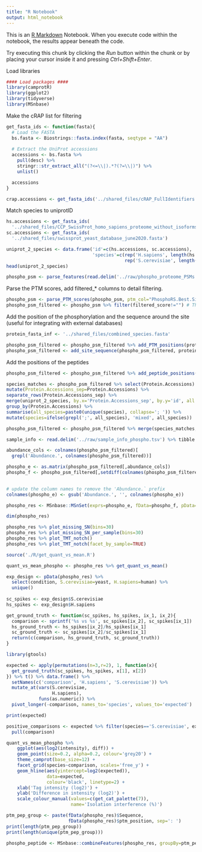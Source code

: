 ```yaml
---
title: "R Notebook"
output: html_notebook
---
```


This is an [R Markdown](http://rmarkdown.rstudio.com) Notebook. When you execute code within the notebook, the results appear beneath the code. 

Try executing this chunk by clicking the *Run* button within the chunk or by placing your cursor inside it and pressing *Ctrl+Shift+Enter*. 

Load libraries
```r

#### Load packages ####
library(camprotR)
library(ggplot2)
library(tidyverse)
library(MSnbase)
```

Make the cRAP list for filtering
```r
get_fasta_ids <- function(fasta){
  # Load the FASTA 
  bs.fasta <- Biostrings::fasta.index(fasta, seqtype = "AA")
  
  # Extract the UniProt accessions 
  accessions <- bs.fasta %>% 
    pull(desc) %>% 
    stringr::str_extract_all("(?<=\\|).*?(?=\\|)") %>% 
    unlist()

  accessions
}

crap.accessions <- get_fasta_ids('../shared_files/cRAP_FullIdentifiers.fasta')


```

Match species to uniprotID
```r
hs.accessions <- get_fasta_ids(
  '../shared_files/CCP_SwissProt_homo_sapiens_proteome_without_isoforms_20180409.fasta')
sc.accessions <- get_fasta_ids(
  '../shared_files/swissprot_yeast_database_june2020.fasta')

uniprot_2_species <- data.frame('id'=c(hs.accessions, sc.accessions),
                                'species'=c(rep('H.sapiens', length(hs.accessions)),
                                            rep('S.cerevisiae', length(sc.accessions))))
head(uniprot_2_species)
```

```r
phospho_psm <- parse_features(read.delim('../raw/phospho_proteome_PSMs.txt.gz'), crap_proteins=crap.accessions)
```
Parse the PTM scores, add filtered_* columns to detail filtering.
```r
phospho_psm <- parse_PTM_scores(phospho_psm, ptm_col="PhosphoRS.Best.Site.Probabilities", threshold=75)
phospho_psm_filtered <- phospho_psm %>% filter(filtered_score!="") # The filtering doesn't actually take place until this step 
```
Add the position of the phosphorylation and the sequence around the site (useful for integrating with external databases)
```r
protein_fasta_inf <- '../shared_files/combined_species.fasta'

phospho_psm_filtered <- phospho_psm_filtered %>% add_PTM_positions(protein_fasta_inf)
phospho_psm_filtered <- add_site_sequence(phospho_psm_filtered, protein_fasta_inf)

```

Add the positions of the peptides

```r
phospho_psm_filtered <- phospho_psm_filtered %>% add_peptide_positions(protein_fasta_inf)
```

```r
species_matches <- phospho_psm_filtered %>% select(Protein.Accessions) %>%
mutate(Protein.Accessions_sep=Protein.Accessions) %>%
separate_rows(Protein.Accessions_sep) %>%
merge(uniprot_2_species, by.x='Protein.Accessions_sep', by.y='id', all.x=TRUE) %>%
group_by(Protein.Accessions) %>%
summarise(all_species=paste0(unique(species), collapse='; ')) %>%
mutate(species=ifelse(grepl(';', all_species), 'mixed', all_species))

phospho_psm_filtered <- phospho_psm_filtered %>% merge(species_matches, by='Protein.Accessions')
```

```r
sample_info <- read.delim('../raw/sample_info_phospho.tsv') %>% tibble::column_to_rownames('tag')

abundance_cols <- colnames(phospho_psm_filtered)[
  grepl('Abundance.', colnames(phospho_psm_filtered))]

phospho_e <- as.matrix(phospho_psm_filtered[,abundance_cols])
phospho_f <- phospho_psm_filtered[,setdiff(colnames(phospho_psm_filtered), abundance_cols)]

  
# update the column names to remove the 'Abundance.` prefix
colnames(phospho_e) <- gsub('Abundance.', '', colnames(phospho_e))

phospho_res <- MSnbase::MSnSet(exprs=phospho_e, fData=phospho_f, pData=sample_info)

dim(phospho_res)
```

```r
phospho_res %>% plot_missing_SN(bins=30)
phospho_res %>% plot_missing_SN_per_sample(bins=30)
phospho_res %>% plot_TMT_notch()
phospho_res %>% plot_TMT_notch(facet_by_sample=TRUE)
```
```r
source('./R/get_quant_vs_mean.R')

quant_vs_mean_phospho <- phospho_res %>% get_quant_vs_mean()
```


```r
exp_design <- pData(phospho_res) %>%
  select(condition, S.cerevisiae=yeast, H.sapiens=human) %>%
  unique()
  
sc_spikes <- exp_design$S.cerevisiae
hs_spikes <- exp_design$H.sapiens

get_ground_truth <- function(sc_spikes, hs_spikes, ix_1, ix_2){
  comparison <- sprintf('%s vs %s', sc_spikes[ix_2], sc_spikes[ix_1])
  hs_ground_truth <- hs_spikes[ix_2]/hs_spikes[ix_1]
  sc_ground_truth <- sc_spikes[ix_2]/sc_spikes[ix_1]
  return(c(comparison, hs_ground_truth, sc_ground_truth))
}

library(gtools)

expected <- apply(permutations(n=3,r=2), 1, function(x){
  get_ground_truth(sc_spikes, hs_spikes, x[1], x[2])
}) %>% t() %>% data.frame() %>%
  setNames(c('comparison', 'H.sapiens', 'S.cerevisiae')) %>%
  mutate_at(vars(S.cerevisiae, 
                 H.sapiens), 
            funs(as.numeric)) %>%
  pivot_longer(-comparison, names_to='species', values_to='expected')

print(expected)

positive_comparisons <- expected %>% filter(species=='S.cerevisiae', expected>1) %>%
  pull(comparison)
```
```r
quant_vs_mean_phospho %>%
    ggplot(aes(log2(intensity), diff)) +
    geom_point(size=0.2, alpha=0.2, colour='grey20') +
    theme_camprot(base_size=12) +
    facet_grid(species~comparison, scales='free_y') +
    geom_hline(aes(yintercept=log2(expected)),
               data=expected,
               colour='black', linetype=2) +
    xlab('Tag intensity (log2)') +
    ylab('Difference in intensity (log2)') +
    scale_colour_manual(values=c(get_cat_palette(7)),
                        name='Isolation interference (%)')
```

```r
ptm_pep_group <- paste(fData(phospho_res)$Sequence,
                       fData(phospho_res)$ptm_position, sep=': ')
print(length(ptm_pep_group))
print(length(unique(ptm_pep_group)))

phospho_peptide <- MSnbase::combineFeatures(phospho_res, groupBy=ptm_pep_group, method='sum')
```